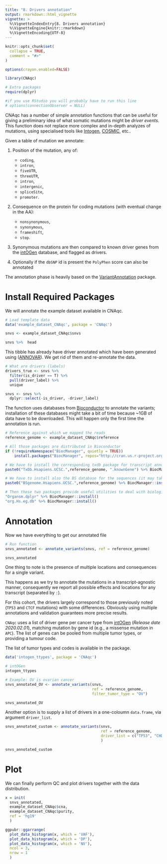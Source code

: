 ```yaml
---
title: "8. Drivers annotation"
output: rmarkdown::html_vignette
vignette: >
  %\VignetteIndexEntry{8. Drivers annotation}
  %\VignetteEngine{knitr::rmarkdown}
  %\VignetteEncoding{UTF-8}
---
```


```r
knitr::opts_chunk$set(
  collapse = TRUE,
  comment = "#>"
)

options(crayon.enabled=FALSE)
```

```r
library(CNAqc)

# Extra packages
require(dplyr)

#if you use RStudio you will probably have to run this line
# options(connectionObserver = NULL)
```

CNAqc  has a number of simple annotation functions that can be useful for giving a preliminary idea of what somatic mutations might be _driver events_. This function does not replace more complex and in-depth analyzes of mutations, using specialised tools like [Intogen](https://www.intogen.org/search), [COSMIC](https://cancer.sanger.ac.uk/cosmic), etc..

Given a table of mutation we annotate:

1. Position of the mutation, any of:
    - `coding`, 
    - `intron`, 
    - `fiveUTR`, 
    - `threeUTR`,
    - `intron`,
    - `intergenic`, 
    - `spliceSite`, 
    - `promoter`.
    
2. Consequence on the protein for coding mutations (with eventual change in the AA):
    - `nonsynonymous`, 
    - `synonymous`, 
    -  `frameshift`,
    -  `stop`.
    
3. Synonymous mutations are then compared to known driver genes from the [intOGen](https://www.intogen.org/search) database, and flagged as drivers.

4. Optionally if the `dbSNP` id is present the `PolyPhen` score can also be annotated

The annotation phase is heavily based on the [VariantAnnotation](https://bioconductor.org/packages/release/bioc/html/VariantAnnotation.html) package.


# Install Required Packages

We will annotate the example dataset available in CNAqc.

```r
# Load template data
data('example_dataset_CNAqc', package = 'CNAqc')

snvs <- example_dataset_CNAqc$snvs

snvs %>%  head
```

This tibble has already have driver annotated which have been generated using ([ANNOVAR](https://annovar.openbioinformatics.org/en/latest/)). We get rid of them and re-annotate the data.

```r
# What are drivers (labels)
drivers_true <- snvs %>% 
  filter(is_driver == T) %>% 
  pull(driver_label) %>%  
  unique

snvs <- snvs %>% 
  dplyr::select(-is_driver, -driver_label)
```

The function uses databases from [Bioconductor](https://www.bioconductor.org/) to annotate the variants; installation of these
databases might take a bit of time because ~1GB of data have to be downloaded. This will happen only the first time the annotation is run.

```r
# Reference against which we mapped the reads
reference_genome <- example_dataset_CNAqc$reference

# All those packages are distributed in Bioconductor
if (!requireNamespace("BiocManager", quietly = TRUE))
    install.packages("BiocManager", repos="http://cran.us.r-project.org")

# We have to install the corresponding txdb package for transcript annotations
paste0("TxDb.Hsapiens.UCSC.",reference_genome, ".knownGene") %>% BiocManager::install()

# We have to install also the BS database for the sequences (it may take some time)
paste0("BSgenome.Hsapiens.UCSC.",reference_genome) %>% BiocManager::install()

# Then these two packages provide useful utilities to deal with biological databases
"Organsm.dplyr" %>% BiocManager::install()
"org.Hs.eg.db" %>% BiocManager::install()
```
# Annotation

Now we have everything to get our annotated file

```r
# Run function
snvs_annotated <- annotate_variants(snvs, ref = reference_genome)

snvs_annotated
```
One thing to note is the presence of multiple locations and consequences for a single variant. 

This happens as we try to annotate the mutations in a transcript-agnostic manner, consequently we report all possible effects and locations for any transcript (separated by `:`). 

For this cohort, the drivers largely correspond to those previously noted (`TP53` and `CTCF` mutations) with some differences. Obviously using multiple annotations and validation guarantees more precise results. 

`CNAqc` uses a list of driver gene per cancer type from [intOGen](https://www.intogen.org/download) (_Release date 2020.02.01_), matching mutation by gene id (e.g., a missense mutation in `APC`). The list of genes can be pooled from multiple tumor types, or providing a tumour code. 

The list of tumor types and codes is available in the package. 
```r
data('intogen_ttypes', package = 'CNAqc')

# intOGen
intogen_ttypes
```


```r
# Example: OV is ovarian cancer
snvs_annotated_OV <- annotate_variants(snvs, 
                                       ref = reference_genome, 
                                       filter_tumor_type = "OV")

snvs_annotated_OV
```

Another option is to supply a list of drivers in a one-coloumn `data.frame`, via argument `driver_list`.

```r
snvs_annotated_custom <- annotate_variants(snvs,
                                           ref = reference_genome, 
                                           driver_list = c("TP53", "CHDS") %>% as.data.frame
                                           )

snvs_annotated_custom
```

# Plot

We can finally perform QC and plot drivers together with the data distribution.

```r
x = init(
  snvs_annotated, 
  example_dataset_CNAqc$cna,
  example_dataset_CNAqc$purity,
  ref = 'hg19'
  )

ggpubr::ggarrange(
  plot_data_histogram(x, which = 'VAF'),
  plot_data_histogram(x, which = 'DP'),
  plot_data_histogram(x, which = 'NV'),
  ncol = 3,
  nrow = 1
  )

```


